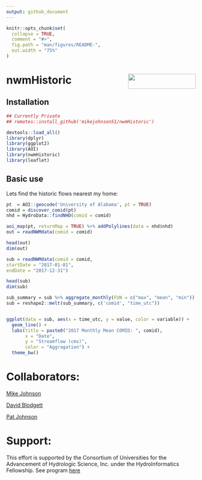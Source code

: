 ```yaml
---
output: github_document
---
```


<!-- README.md is generated from README.Rmd. Please edit that file -->

```r
knitr::opts_chunk$set(
  collapse = TRUE,
  comment = "#>",
  fig.path = "man/figures/README-",
  out.width = "75%"
)
```

# nwmHistoric <img src="man/figures/logo.png" width=180 height = 40 align="right" />

<!-- badges: start -->
<!-- badges: end -->

## Installation

```r
## Currently Private
## remotes::install_github('mikejohnson51/nwmHistoric')

devtools::load_all()
library(dplyr)
library(ggplot2)
library(AOI)
library(nwmHistoric)
library(leaflet)
```


## Basic use

Lets find the historic flows nearest my home:

```r

pt  = AOI::geocode('University of Alabama', pt = TRUE) 
comid = discover_comid(pt)
nhd = HydroData::findNHD(comid = comid)

aoi_map(pt, returnMap = TRUE) %>% addPolylines(data = nhd$nhd)
out = readNWMdata(comid = comid)

head(out)
dim(out)
```

```r

sub = readNWMdata(comid = comid, 
startDate = "2017-01-01", 
endDate = "2017-12-31")

head(sub)
dim(sub)

sub_summary = sub %>% aggregate_monthly(FUN = c("max", "mean", "min"))
sub = reshape2::melt(sub_summary, c('comid', "time_utc"))


ggplot(data = sub, aes(x = time_utc, y = value, color = variable)) +
  geom_line() + 
  labs(title = paste0("2017 Monthly Mean COMID: ", comid),
       x = "Date",
       y = "Streamflow (cms)",
       color = "Aggragation") +
  theme_bw() 
```


# Collaborators:

[Mike Johnson](https://mikejohnson51.github.io/)

[David Blodgett](https://www.usgs.gov/staff-profiles/david-l-blodgett?qt-staff_profile_science_products=3#qt-staff_profile_science_products)

[Pat Johnson](https://overdodactyl.github.io/)

# Support:

This effort is supported by the Consortium of Universities for the Advancement of Hydrologic Science, Inc. under the HydroInformatics Fellowship. See program [here](https://www.cuahsi.org/data-models/hydroinformatics-innovation-fellowship/)
